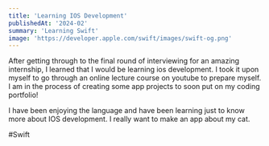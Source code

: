 ```yaml
---
title: 'Learning IOS Development'
publishedAt: '2024-02'
summary: 'Learning Swift'
image: 'https://developer.apple.com/swift/images/swift-og.png'
---
```


After getting through to the final round of interviewing for an amazing internship, I learned that I would be learning
ios development. I took it upon myself to go through an online lecture course on youtube to prepare myself. I am in the process
of creating some app projects to soon put on my coding portfolio!

I have been enjoying the language and have been learning just to know more about IOS
development. I really want to make an app about my cat.

#Swift